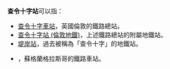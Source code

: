 '''查令十字站'''可以指：

*[[查令十字車站|查令十字車站]]，英國倫敦的鐵路總站。
*[[查令十字站_(倫敦地鐵)|查令十字站 (倫敦地鐵)]]，上述鐵路總站的附屬地鐵站。
*[[堤岸站|堤岸站]]，過去被稱為「查令十字」的地鐵站。
*{{link-en|查令十字站 (格拉斯哥)|Charing Cross (Glasgow) railway station}}，蘇格蘭格拉斯哥的鐵路車站。
{{disambig}}